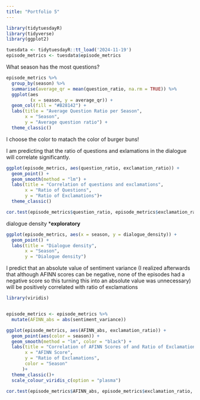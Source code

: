 ```yaml
---
title: "Portfolio 5"
---
```


```r
library(tidytuesdayR)
library(tidyverse)
library(ggplot2)

```

```r
tuesdata <- tidytuesdayR::tt_load('2024-11-19')
episode_metrics <- tuesdata$episode_metrics

```
What season has the most questions?
```r
episode_metrics %>%
  group_by(season) %>%
  summarise(average_qr = mean(question_ratio, na.rm = TRUE)) %>%
  ggplot(aes
         (x = season, y = average_qr)) +
  geom_col(fill = "#B28142") +
  labs(title = "Average Question Ratio per Season",
       x = "Season",
       y = "Average question ratio") +
  theme_classic() 
```

I choose the color to matach the color of burger buns!

I am predicting that the ratio of questions and exlamations in the dialogue will correlate significantly.
```r
ggplot(episode_metrics, aes(question_ratio, exclamation_ratio)) +
  geom_point() +
  geom_smooth(method = "lm") +
  labs(title = "Correlation of questions and exclamations",
       x = "Ratio of Questions",
       y = "Ratio of Exclamations")+
  theme_classic()
```

```r
cor.test(episode_metrics$question_ratio, episode_metrics$exclamation_ratio, method = "pearson")

```


dialogue density ***exploratory**
```r
ggplot(episode_metrics, aes(x = season, y = dialogue_density)) +
  geom_point() +
  labs(title = "Dialogue density",
       x = "Season",
       y = "Dialogue density")
```

I predict that an absolute value of sentiment variance (I realized afterwards that although AFINN scores can be negative, none of the episodes had a negative score so this turning this into an absolute value was unnecessary) will be positively correlated with ratio of exclamations
```r
library(viridis)


episode_metrics <- episode_metrics %>%
  mutate(AFINN_abs = abs(sentiment_variance))

ggplot(episode_metrics, aes(AFINN_abs, exclamation_ratio)) +
  geom_point(aes(color = season)) +
  geom_smooth(method = "lm", color = "black") +
  labs(title = "Correlation of AFINN Scores of and Ratio of Exclamations in Bobs Burger Episodes",
       x = "AFINN Score",
       y = "Ratio of Exclamations",
       color = "Season"
      )+
  theme_classic()+ 
  scale_colour_viridis_c(option = "plasma")
```


```r
cor.test(episode_metrics$AFINN_abs, episode_metrics$exclamation_ratio, method = "pearson")

```
